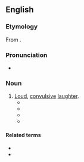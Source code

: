 ==English==

===Etymology===
From {{suffix|en|cachinnate|ion}}.

===Pronunciation===
* {{IPA|en|/kakɪˈneɪʃ(ə)n/}}

===Noun===
{{en-noun|~}}

# [[loud|Loud]], [[convulsive]] [[laughter]].
#* {{quote-book|en|year=1842|author={{w|Letitia Elizabeth Landon}}|title=Lady Anne Granard|volume=3|page=116|text=Mr. Palmer had a keen perception of the ludicrous; he was naturally a humourist, which was indicated by a peculiar twinkle of the eye-lid at those times when he determined to repress a hearty '''cachinnation''', and pursue the subject that tickled him to its utmost.}}
#* {{quote-text|en|year=1912|author={{w|Ambrose Bierce}}|chapter=For Brevity and Clarity|title=The Collected Works of Ambrose Bierce|volume=11|pages=386–387|pageurl=https://archive.org/details/collectedworksa10biergoog/page/n376/mode/2up|passage=While reforming the language I crave leave to introduce an improvement of punctuation—the snigger point, or note of '''cachinnation'''. It is written thus ‿ and represents, as early as may be, a smiling mouth.}}
#* {{quote-text|en|year=1920|author={{w|Peter B. Kyne}}|title=The Understanding Heart|chapter=V|passage=His shrill, mirthless '''cachinnation''' followed Monica as she headed up-hill.}}
#* {{quote-text|en|year=1928|author={{w|H. P. Lovecraft}}|title=[[s:The Dunwich Horror|The Dunwich Horror]]|passage=After midnight their shrill notes burst into a kind of pandemoniac '''cachinnation''' which filled all the countryside, and not until dawn did they finally quiet down.}}

====Related terms====
* {{l|en|cachinnator}}
* {{l|en|cachinnatory}}